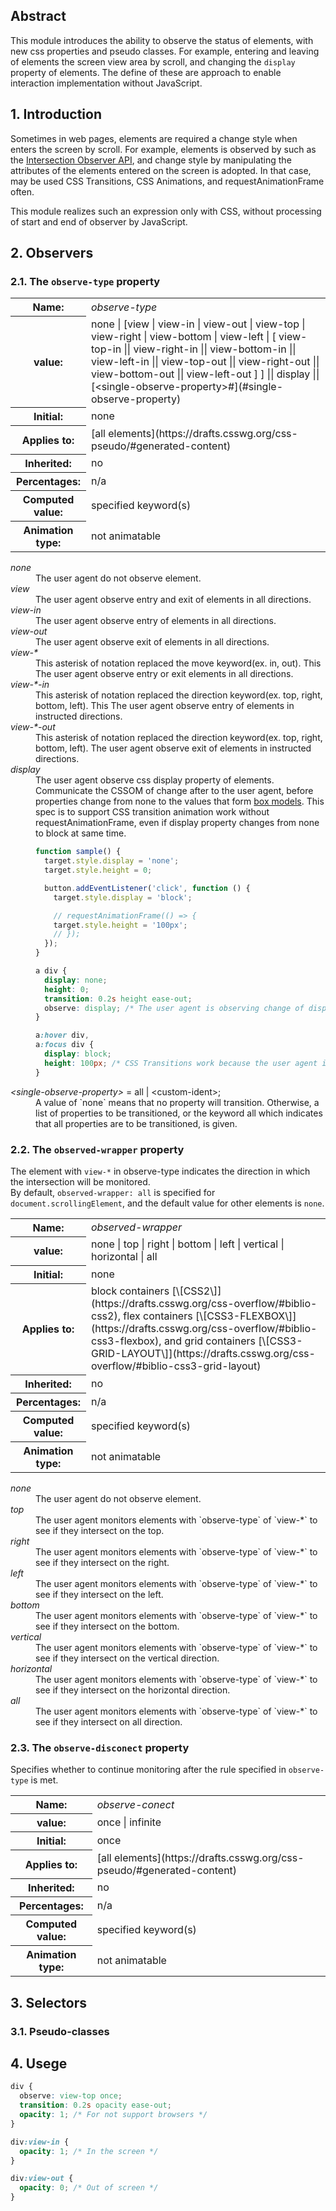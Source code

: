
## Abstract

This module introduces the ability to observe the status of elements, with new css properties and pseudo classes. For example, entering and leaving of elements the screen view area by scroll, and changing the `display` property of elements. The define of these are approach to enable interaction implementation without JavaScript.

<Toc />

## 1. Introduction

Sometimes in web pages, elements are required a change style when enters the screen by scroll. For example, elements is observed by such as the [Intersection Observer API](https://w3c.github.io/IntersectionObserver/), and change style by manipulating the attributes of the elements entered on the screen is adopted. In that case, may be used CSS Transitions, CSS Animations, and requestAnimationFrame often.

This module realizes such an expression only with CSS, without processing of start and end of observer by JavaScript.

## 2. Observers

### 2.1. The `observe-type` property

<div class="propdef">
<table>
<tbody>
<tr>
<th>Name:</th>
<td><dfn>observe-type</dfn></td>
</tr>

<tr>
  <th>value:</th>
  <td>
    none | [view | view-in | view-out | view-top | view-right | view-bottom | view-left | [ view-top-in || view-right-in
    || view-bottom-in || view-left-in || view-top-out || view-right-out || view-bottom-out || view-left-out ] ] ||
    display || [&lt;single-observe-property>#](#single-observe-property)
  </td>
</tr>

<tr>
  <th>Initial:</th>
  <td>none</td>
</tr>

<tr>
  <th>Applies to:</th>
  <td>[all elements](https://drafts.csswg.org/css-pseudo/#generated-content)</td>
</tr>

<tr>
  <th>Inherited:</th>
  <td>no</td>
</tr>

<tr>
  <th>Percentages:</th>
  <td>n/a</td>
</tr>

<tr>
  <th>Computed value:</th>
  <td>specified keyword(s)</td>
</tr>

<tr>
<th>Animation type:</th>
<td>not animatable</td>
</tr>
</tbody>
</table>
</div>

<dl>
<dt><dfn>none</dfn></dt>
<dd>The user agent do not observe element.</dd>

<dt>
  <dfn>view</dfn>
</dt>
<dd>The user agent observe entry and exit of elements in all directions.</dd>

<dt>
  <dfn>view-in</dfn>
</dt>
<dd>The user agent observe entry of elements in all directions.</dd>

<dt>
  <dfn>view-out</dfn>
</dt>
<dd>The user agent observe exit of elements in all directions.</dd>

<dt>
  <dfn>view-*</dfn>
</dt>
<dd>
  This asterisk of notation replaced the move keyword(ex. in, out). This The user agent observe entry or exit elements
  in all directions.
</dd>

<dt>
  <dfn>view-*-in</dfn>
</dt>
<dd>
  This asterisk of notation replaced the direction keyword(ex. top, right, bottom, left). This The user agent observe
  entry of elements in instructed directions.
</dd>

<dt>
  <dfn>view-*-out</dfn>
</dt>
<dd>
  This asterisk of notation replaced the direction keyword(ex. top, right, bottom, left). The user agent observe exit of
  elements in instructed directions.
</dd>

<dt><dfn>display</dfn></dt>
<dd>The user agent observe css display property of elements. Communicate the CSSOM of change after  ​​to the user agent, before properties change from none to the values ​​that form <a href="https://www.w3.org/TR/CSS22/box.html">box models</a>. This spec is to support CSS transition animation work without requestAnimationFrame, even if display property changes from none to block at same time.</dd>
<dd class="example">

```javascript
function sample() {
  target.style.display = 'none';
  target.style.height = 0;

  button.addEventListener('click', function () {
    target.style.display = 'block';

    // requestAnimationFrame(() => {
    target.style.height = '100px';
    // });
  });
}
```

</dd>
<dd class="example">

```css
a div {
  display: none;
  height: 0;
  transition: 0.2s height ease-out;
  observe: display; /* The user agent is observing change of display property. */
}

a:hover div,
a:focus div {
  display: block;
  height: 100px; /* CSS Transitions work because the user agent is known that height of this element is 0. */
}
```

</dd>

<dt><dfn id="single-observe-property">&lt;single-observe-property></dfn> = all | &lt;custom-ident>;</dt>
<dd>
A value of `none` means that no property will transition. Otherwise, a list of properties to be transitioned, or the keyword all which indicates that all properties are to be transitioned, is given.
</dd>
</dl>


### 2.2. The `observed-wrapper` property

The element with `view-*` in observe-type indicates the direction in which the intersection will be monitored.<br/>
By default, `observed-wrapper: all` is specified for `document.scrollingElement`, and the default value for other elements is `none`.

<div class="propdef">
<table>
<tbody>
<tr>
<th>Name:</th>
<td><dfn>observed-wrapper</dfn></td>
</tr>

<tr>
  <th>value:</th>
  <td>none | top | right | bottom | left | vertical | horizontal | all</td>
</tr>

<tr>
  <th>Initial:</th>
  <td>none</td>
</tr>

<tr>
  <th>Applies to:</th>
  <td>block containers [\[CSS2\]](https://drafts.csswg.org/css-overflow/#biblio-css2), flex containers [\[CSS3-FLEXBOX\]](https://drafts.csswg.org/css-overflow/#biblio-css3-flexbox), and grid containers [\[CSS3-GRID-LAYOUT\]](https://drafts.csswg.org/css-overflow/#biblio-css3-grid-layout)</td>
</tr>

<tr>
  <th>Inherited:</th>
  <td>no</td>
</tr>

<tr>
  <th>Percentages:</th>
  <td>n/a</td>
</tr>

<tr>
  <th>Computed value:</th>
  <td>specified keyword(s)</td>
</tr>

<tr>
<th>Animation type:</th>
<td>not animatable</td>
</tr>
</tbody>
</table>
</div>



<dl>
<dt><dfn>none</dfn></dt>
<dd>The user agent do not observe element.</dd>

<dt>
  <dfn>top</dfn>
</dt>
<dd>The user agent monitors elements with `observe-type` of `view-*` to see if they intersect on the top.</dd>

<dt>
  <dfn>right</dfn>
</dt>
<dd>The user agent monitors elements with `observe-type` of `view-*` to see if they intersect on the right.</dd>

<dt>
  <dfn>left</dfn>
</dt>
<dd>The user agent monitors elements with `observe-type` of `view-*` to see if they intersect on the left.</dd>

<dt>
  <dfn>bottom</dfn>
</dt>
<dd>The user agent monitors elements with `observe-type` of `view-*` to see if they intersect on the bottom.</dd>

<dt>
  <dfn>vertical</dfn>
</dt>
<dd>The user agent monitors elements with `observe-type` of `view-*` to see if they intersect on the vertical direction.</dd>

<dt>
  <dfn>horizontal</dfn>
</dt>
<dd>The user agent monitors elements with `observe-type` of `view-*` to see if they intersect on the horizontal direction.</dd>

<dt>
  <dfn>all</dfn>
</dt>
<dd>The user agent monitors elements with `observe-type` of `view-*` to see if they intersect on all direction.</dd>
</dl>


### 2.3. The `observe-disconect` property

Specifies whether to continue monitoring after the rule specified in `observe-type` is met.

<div class="propdef">
<table>
<tbody>
<tr>
<th>Name:</th>
<td><dfn>observe-conect</dfn></td>
</tr>

<tr>
  <th>value:</th>
  <td>once | infinite</td>
</tr>

<tr>
  <th>Initial:</th>
  <td>once</td>
</tr>

<tr>
  <th>Applies to:</th>
  <td>[all elements](https://drafts.csswg.org/css-pseudo/#generated-content)</td>
</tr>

<tr>
  <th>Inherited:</th>
  <td>no</td>
</tr>

<tr>
  <th>Percentages:</th>
  <td>n/a</td>
</tr>

<tr>
  <th>Computed value:</th>
  <td>specified keyword(s)</td>
</tr>

<tr>
<th>Animation type:</th>
<td>not animatable</td>
</tr>
</tbody>
</table>
</div>

## 3. Selectors

### 3.1. Pseudo-classes

## 4. Usege

<div class="example">

```css
div {
  observe: view-top once;
  transition: 0.2s opacity ease-out;
  opacity: 1; /* For not support browsers */
}

div:view-in {
  opacity: 1; /* In the screen */
}

div:view-out {
  opacity: 0; /* Out of screen */
}
```

</div>
